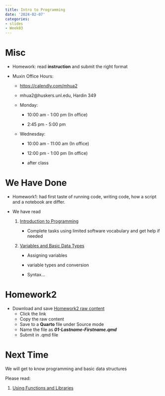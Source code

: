 ```yaml
---
title: Intro to Programming
date: '2024-02-07'
categories:
- slides
- Week03
---
```


# Misc

-   Homework: read **instruction** and submit the right format

-   Muxin Office Hours:

    -   <https://calendly.com/mhua2>

    -   mhua2\@huskers.unl.edu, Hardin 349

    -   Monday:

        -   10:00 am - 1:00 pm (In office)

        -   2:45 pm - 5:00 pm

    -   Wednesday:

        -   10:00 am - 11:00 am (In office)

        -   12:00 pm - 1:00 pm (In office)

        -   after class

# We Have Done

-   Homework1: had first taste of running code, writing code, how a script and a notebook are differ.

-   We have read

    1.  [Introduction to Programming](https://srvanderplas.github.io/stat-computing-r-python/part-gen-prog/00-intro.html)

        -   Complete tasks using limited software vocabulary and get help if needed

    2.  [Variables and Basic Data Types](https://srvanderplas.github.io/stat-computing-r-python/part-gen-prog/01-basic-var-types.html)

        -   Assigning variables

        -   variable types and conversion

        -   Syntax...

# Homework2

-   Download and save [Homework2 raw content](https://raw.githubusercontent.com/srvanderplas/unl-stat151/main/homework/02-finding-your-way.qmd)
    -   Click the link
    -   Copy the raw content
    -   Save to a **Quarto** file under Source mode
    -   Name the file as ***01-Lastname-Firstname.qmd***
    -   Submit in .qmd file

# Next Time

We will get to know programming and basic data structures

Please read:

1.  [Using Functions and Libraries](https://srvanderplas.github.io/stat-computing-r-python/part-gen-prog/02-prog-functions.html)
